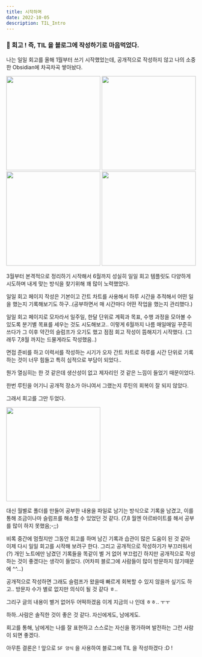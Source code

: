 ```yaml
---
title: 시작하며
date: 2022-10-05
description: TIL_Intro
---
```


### 🍇 회고 ! 즉, TIL 을 블로그에 작성하기로 마음먹었다.

나는 일일 회고를 올해 1월부터 쓰기 시작했었는데, 공개적으로 작성하지 않고 나의 소중한 Obsidian에 차곡차곡 쌓아놨다.

[<img src="/posts/notes/til_0_obsi.png" width="250"/>](/posts/notes/til_0_obsi.png)
[<img src="/posts/notes/til_1_obsi.png" width="250"/>](/posts/notes/til_1_obsi.png)
[<img src="/posts/notes/til_2_obsi.png" width="250"/>](/posts/notes/til_2_obsi.png)
[<img src="/posts/notes/til_3_obsi.png" width="250"/>](/posts/notes/til_3_obsi.png)

3월부터 본격적으로 정리하기 시작해서 6월까지 성실히 일일 회고 템플릿도 다양하게 시도하며 내게 맞는 방식을 찾기위해 꽤 많이 노력했었다.

일일 회고 페이지 작성은 기본이고 간트 차트를 사용해서 하루 시간을 추적해서 어떤 일을 했는지 기록해보기도 하구..(공부하면서 매 시간마다 어떤 작업을 했는지 관리했다.)

일일 회고 페이지로 모자라서 일주일, 한달 단위로 계획과 목표, 수행 과정을 모아볼 수 있도록 분기별 목표를 세우는 것도 시도해보고..
이렇게 6월까지 나름 매일매일 꾸준히 쓰다가 그 이후 약간의 슬럼프가 오기도 했고 점점 회고 작성이 뜸해지기 시작했다. (그래두 7,8월 까지는 드물게라도 작성했음..)

면접 준비를 하고 이력서를 작성하는 시기가 오자 간트 차트로 하루를 시간 단위로 기록하는 것이 너무 힘들고 특히 심적으로 부담이 되었다..

뭔가 열심히는 한 것 같은데 생산성이 없고 제자리인 것 같은 느낌이 들었기 때문이었다.

한번 루틴을 어기니 공개적 장소가 아니여서 그랬는지 루틴의 회복이 잘 되지 않았다.

그래서 회고를 그만 두었다.

[<img src="/posts/notes/note_0_obsi.png" width="250"/>](/posts/notes/note_0_obsi.png)

대신 월별로 폴더를 만들어 공부한 내용을 파일로 남기는 방식으로 기록을 남겼고, 이를 통해 조금이나마 슬럼프를 해소할 수 있었던 것 같다. (7,8 월엔 아르바이트를 해서 공부를 많이 하지 못했음;-;;)

비록 중간에 멈췄지만 그동안 회고를 하며 남긴 기록과 습관이 많은 도움이 된 것 같아 이제 다시 일일 회고를 시작해 보려구 한다.
그리고 공개적으로 작성하기가 부끄러워서(?) 개인 노트에만 남겼던 기록들을 똑같이 별 거 없어 부끄럽긴 하지만 공개적으로 작성하는 것이 좋겠다는 생각이 들었다. (어차피 블로그에 사람들이 많이 방문하지 않기때문에 ^^...)

공개적으로 작성하면 그래도 슬럼프가 왔을때 빠르게 회복할 수 있지 않을까 싶기도 하고..
방문자 수가 별로 없지만 의식이 될 것 같다 ㅎ..

그리구 글의 내용이 별거 없어두 어떡하겠음 이게 지금의 `나` 인데 ㅎㅎ.. ㅜㅜ

하하..사람은 솔직한 것이 좋은 것 같다. 자신에게도, 남에게도.

회고를 통해, 남에게는 나를 잘 표현하고 스스로는 자신을 평가하며 발전하는 그런 사람이 되면 좋겠다.

아무튼 결론은 ! 앞으로 `5F 양식` 을 사용하여 블로그에 TIL 을 작성하겠다 :D !
